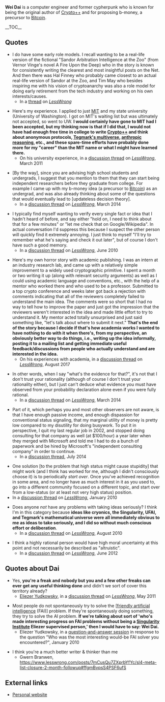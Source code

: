 '''Wei Dai''' is a computer engineer and former cypherpunk who is known for being the original author of [[wikipedia:Crypto++|Crypto++]] and for proposing b-money, a precursor to [[wikipedia:Bitcoin|Bitcoin]].

__TOC__

==Quotes==

* I do have some early role models. I recall wanting to be a real-life version of the fictional "Sandor Arbitration Intelligence at the Zoo" (from Vernor Vinge's novel A Fire Upon the Deep) who in the story is known for consistently writing the clearest and most insightful posts on the Net. And then there was Hal Finney who probably came closest to an actual real-life version of Sandor at the Zoo, and Tim May who besides inspiring me with his vision of cryptoanarchy was also a role model for doing early retirement from the tech industry and working on his own interests/causes.
** In a [http://lesswrong.com/lw/jgz/aalwa_ask_any_lesswronger_anything/ap84 thread] on ''[[wikipedia:LessWrong|LessWrong]]''

* Here's my experience. I applied to just [[wikipedia:Massachusetts Institute of Technology|MIT]] and my state university (University of Washington). I got on MIT's waiting list but was ultimately not accepted, so went to UW. '''I would certainly have gone to MIT had I been accepted, but my thinking now is that if I did that, I would not have had enough free time in college to write [[wikipedia:Crypto++|Crypto++]] and think about anonymous protocols, [[wikipedia:Multiverse#Max Tegmark's four levels|Tegmark's multiverse]], [[wikipedia:Anthropic principle|anthropic reasoning]], etc., and these spare-time efforts have probably done more for my "career" than the MIT name or what I might have learned there.'''
** On his university experience, in a [https://www.lesswrong.com/posts/MzfrRhB4Q7YgCW3f6/college-selection-advice#PuZtQ3excyvoPZh42 discussion thread] on ''[[wikipedia:LessWrong|LessWrong]]'', March 2011

* <nowiki>[</nowiki>By the way<nowiki>]</nowiki>, since you are advising high school students and undergrads, I suggest that you mention to them that they can start being independent researchers before they graduate from college. For example I came up with my b-money idea (a precursor to [[wikipedia:Bitcoin|Bitcoin]]) as an undergrad, and was also already thinking about some of the questions that would eventually lead to <nowiki>[</nowiki>updateless decision theory<nowiki>]</nowiki>.
** In a [https://www.lesswrong.com/posts/x2fkoZMuMNhBashH4/academia-as-a-career-option-its-social-value-and#AZCrzTMa4yvywgahE discussion thread] on ''[[wikipedia:LessWrong|LessWrong]]'', March 2014

* I typically find myself wanting to verify every single fact or idea that I hadn't heard of before, and say either "hold on, I need to think about that for a few minutes" or "let me check that on Google/Wikipedia". In actual conversation I'd suppress this because I suspect the other person will quickly find it extremely annoying. I just think to myself "I'll try to remember what he's saying and check it out later", but of course I don't have such a good memory.
** In a [https://www.lesswrong.com/posts/d9CcQ24ukbL8WcMpB/how-to-always-have-interesting-conversations#HK9pw3RnReS5x9bPa discussion thread] on ''[[wikipedia:LessWrong|LessWrong]]'', June 2010

* Here's my own horror story with academic publishing. I was an intern at an industry research lab, and came up with a relatively simple improvement to a widely used cryptographic primitive. I spent a month or two writing it up (along with relevant security arguments) as well as I could using academic language and conventions, etc., with the help of a mentor who worked there and who used to be a professor. Submitted to a top crypto conference and weeks later got back a rejection with comments indicating that all of the reviewers completely failed to understand the main idea. The comments were so short that I had no way to tell how to improve the paper and just got the impression that the reviewers weren't interested in the idea and made little effort to try to understand it. My mentor acted totally unsurprised and just said something like, "let's talk about where to submit it next." '''That's the end of the story because I decide if that's how academia works I wanted to have nothing to do with it when there's, from my perspective, an obviously better way to do things, i.e., writing up the idea informally, posting it to a mailing list and getting immediate useful feedback/discussions from people who actually understand and are interested in the idea.'''
** On his experiences with academia, in a [https://www.lesswrong.com/posts/g94oAbSna8hpGJTSu/the-doomsday-argument-in-anthropic-decision-theory#2PPGdDqgtWCpqMmr9 discussion thread] on ''[[wikipedia:LessWrong|LessWrong]]'', August 2017

* In other words, when I say "what's the evidence for that?", it's not that I don't trust your rationality (although of course I don't trust your rationality either), but I just can't deduce what evidence you must have observed from your probability declaration alone even if you were fully rational.
** In a [https://www.lesswrong.com/posts/zsznamBgNuj3XX2DP/self-congratulatory-rationalism#2pmeNAZ33A8y43464 discussion thread] on ''[[wikipedia:LessWrong|LessWrong]]'', March 2014

* Part of it, which perhaps you and most other observers are not aware, is that I have enough passive income, and enough dispassion for conventional status signaling, that my marginal utility of money is pretty low compared to my disutility for doing busywork. To put it in perspective, I quit my last regular job in 2002, and stopped doing consulting for that company as well (at $100/hour) a year later when they merged with Microsoft and told me I had to do a bunch of paperwork and be hired by Microsoft's "independent consulting company" in order to continue.
** In a [https://www.lesswrong.com/posts/Jter3YhFBZFYo8vtq/look-for-the-next-tech-gold-rush#ikKBYevf2aL2pBwsS discussion thread], July 2014

* One solution <nowiki>[</nowiki>to the problem that high status might cause stupidity<nowiki>]</nowiki> that might work (and I think has worked for me, although I didn't consciously choose it) is to periodically ''start over''. Once you've achieved recognition in some area, and no longer have as much interest in it as you used to, go into a different community focused on a different topic, and start over from a low-status (or at least not very high status) position.
* In a [https://www.lesswrong.com/posts/cgrvvp9QzjiFuYwLi/high-status-and-stupidity-why#64QSdqdMekvGrpuaH discussion thread] on ''[[wikipedia:LessWrong|LessWrong]]'', January 2010

* Does anyone ''not'' have any problems with taking ideas seriously? I think I'm in this category because '''ideas like cryonics, the Singularity, UFAI, and Tegmark's mathematical universe were all immediately obvious to me as ideas to take seriously, and I did so without much conscious effort or deliberation'''.
** In a [https://www.lesswrong.com/posts/Q8jyAdRYbieK8PtfT/taking-ideas-seriously#Ym77AptKtD2h9bXXd discussion thread] on ''[[wikipedia:LessWrong|LessWrong]]'', August 2010

* I think a highly rational person would have high moral uncertainty at this point and not necessarily be described as "altruistic".
** In a [https://www.lesswrong.com/posts/p4Gd8pRcbnKo46hus/building-toward-a-friendly-ai-team#s5uoQrSoFeKke29dm discussion thread] on ''[[wikipedia:LessWrong|LessWrong]]'', June 2012

==Quotes about Dai==

* Yes, '''you're a freak and nobody but you and a few other freaks can ever get any useful thinking done''' and didn't we sort of cover this territory already?
** [[wikipedia:Eliezer Yudkowsky|Eliezer Yudkowsky]], in a [https://www.lesswrong.com/posts/jCSLbQvWz8j4Mwcar/what-we-re-losing#KrgHNaDG5Sh5DSgbX discussion thread] on ''[[wikipedia:LessWrong|LessWrong]]'', May 2011

* Most people do not spontaneously try to solve the <nowiki>[</nowiki>[[wikipedia:Friendly artificial intelligence|friendly artificial intelligence]] (FAI)<nowiki>]</nowiki> problem. If they're spontaneously doing something, they try to solve the AI problem. '''If we're talking about sort of 'who's made interesting progress on FAI problems without being a [[wikipedia:Machine Intelligence Research Institute|Singularity Institute]] Eliezer supervised person,' then I would have to say: Wei Dai.'''
** Eliezer Yudkowsky, in a [https://www.lesswrong.com/posts/YduZEfz8usGbJXN4x/transcription-of-eliezer-s-january-2010-video-q-and-a question-and-answer session] in response to the question "Who was the most interesting would-be FAI solver you encountered?", January 2010

* I think you're a much better writer & thinker than me
** Gwern Branwen, https://www.lesswrong.com/posts/7mCusQu7ZXprbYfYc/sl4-meta-list-closure-2-month-followup#ffgmBvpsS4PSF6ufS

==External links==

* [http://www.weidai.com/ Personal website]

{{Wikipedia}}

{{DEFAULTSORT:Dai, Wei}}
